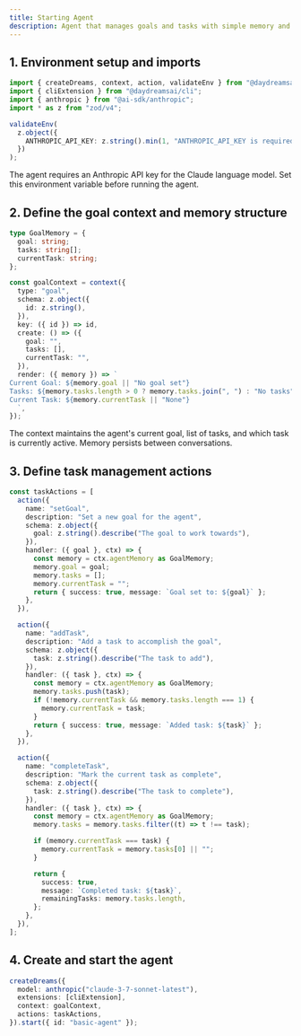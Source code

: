 ```yaml
---
title: Starting Agent
description: Agent that manages goals and tasks with simple memory and actions.
---
```


## 1. Environment setup and imports

```typescript title="index.ts"
import { createDreams, context, action, validateEnv } from "@daydreamsai/core";
import { cliExtension } from "@daydreamsai/cli";
import { anthropic } from "@ai-sdk/anthropic";
import * as z from "zod/v4";

validateEnv(
  z.object({
    ANTHROPIC_API_KEY: z.string().min(1, "ANTHROPIC_API_KEY is required"),
  })
);
```

The agent requires an Anthropic API key for the Claude language model. Set this
environment variable before running the agent.

## 2. Define the goal context and memory structure

```typescript title="index.ts"
type GoalMemory = {
  goal: string;
  tasks: string[];
  currentTask: string;
};

const goalContext = context({
  type: "goal",
  schema: z.object({
    id: z.string(),
  }),
  key: ({ id }) => id,
  create: () => ({
    goal: "",
    tasks: [],
    currentTask: "",
  }),
  render: ({ memory }) => `
Current Goal: ${memory.goal || "No goal set"}
Tasks: ${memory.tasks.length > 0 ? memory.tasks.join(", ") : "No tasks"}
Current Task: ${memory.currentTask || "None"}
  `,
});
```

The context maintains the agent's current goal, list of tasks, and which task is
currently active. Memory persists between conversations.

## 3. Define task management actions

```typescript title="index.ts"
const taskActions = [
  action({
    name: "setGoal",
    description: "Set a new goal for the agent",
    schema: z.object({
      goal: z.string().describe("The goal to work towards"),
    }),
    handler: ({ goal }, ctx) => {
      const memory = ctx.agentMemory as GoalMemory;
      memory.goal = goal;
      memory.tasks = [];
      memory.currentTask = "";
      return { success: true, message: `Goal set to: ${goal}` };
    },
  }),

  action({
    name: "addTask",
    description: "Add a task to accomplish the goal",
    schema: z.object({
      task: z.string().describe("The task to add"),
    }),
    handler: ({ task }, ctx) => {
      const memory = ctx.agentMemory as GoalMemory;
      memory.tasks.push(task);
      if (!memory.currentTask && memory.tasks.length === 1) {
        memory.currentTask = task;
      }
      return { success: true, message: `Added task: ${task}` };
    },
  }),

  action({
    name: "completeTask",
    description: "Mark the current task as complete",
    schema: z.object({
      task: z.string().describe("The task to complete"),
    }),
    handler: ({ task }, ctx) => {
      const memory = ctx.agentMemory as GoalMemory;
      memory.tasks = memory.tasks.filter((t) => t !== task);

      if (memory.currentTask === task) {
        memory.currentTask = memory.tasks[0] || "";
      }

      return {
        success: true,
        message: `Completed task: ${task}`,
        remainingTasks: memory.tasks.length,
      };
    },
  }),
];
```

## 4. Create and start the agent

```typescript title="index.ts"
createDreams({
  model: anthropic("claude-3-7-sonnet-latest"),
  extensions: [cliExtension],
  context: goalContext,
  actions: taskActions,
}).start({ id: "basic-agent" });
```
